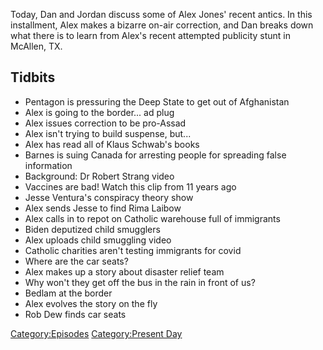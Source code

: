 {{DEFAULTSORT:
    #_EPISODE_0572:June 28-30, 2021
}}{{Episode
    | title             = June 28-30, 2021
    | caption           = Listen to this episode on [https://knowledgefight.libsyn.com/572-june-28-30-2021 Libsyn] [https://open.spotify.com/episode/23BtBjjWBU7rhp6rBtKt6m Spotify]
    | episodeNumber     = 572
    | length            = 01:24:36
    | airDate           = July 2, 2021
    | coverageStartDate = June 28, 2021
    | coverageEndDate   = June 30, 2021
    | episodeType       = [[:Category:Present Day|Present Day]]
    | appearance        = [[Bashar al-Assad]], [[Klaus Schwab]], [[Robert Barnes]], [[Dr Robert Strang]], [[Jesse Ventura]], [[Rima Laibow]], [[Rob Dew]]
    | previousEpisode   = [[571: May 22-27, 2003]]
    | nextEpisode       = [[573: July 1, 2021]]
}}

{{Stub}}

Today, Dan and Jordan discuss some of Alex Jones' recent antics. In this installment, Alex makes a bizarre on-air correction, and Dan breaks down what there is to learn from Alex's recent attempted publicity stunt in McAllen, TX.

==Tidbits==

*Pentagon is pressuring the Deep State to get out of Afghanistan
*Alex is going to the border... ad plug
*Alex issues correction to be pro-Assad
*Alex isn't trying to build suspense, but...
*Alex has read all of Klaus Schwab's books
*Barnes is suing Canada for arresting people for spreading false information
*Background: Dr Robert Strang video
*Vaccines are bad! Watch this clip from 11 years ago
*Jesse Ventura's conspiracy theory show
*Alex sends Jesse to find Rima Laibow
*Alex calls in to repot on Catholic warehouse full of immigrants
*Biden deputized child smugglers
*Alex uploads child smuggling video
*Catholic charities aren't testing immigrants for covid
*Where are the car seats?
*Alex makes up a story about disaster relief team
*Why won't they get off the bus in the rain in front of us?
*Bedlam at the border
*Alex evolves the story on the fly
*Rob Dew finds car seats

[[Category:Episodes]]
[[Category:Present Day]]
